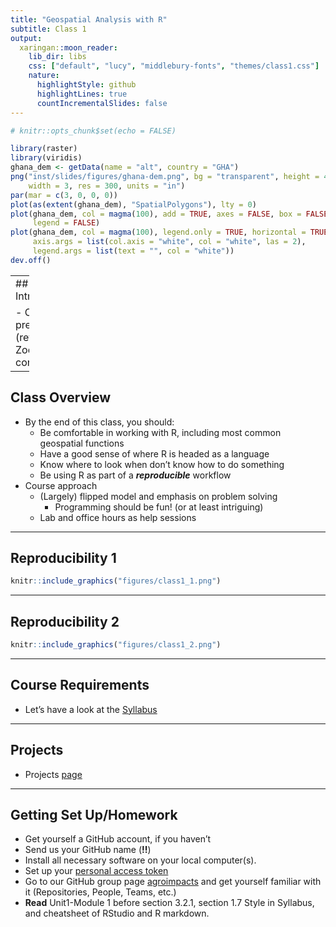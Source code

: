 ```yaml
---
title: "Geospatial Analysis with R"
subtitle: Class 1
output:
  xaringan::moon_reader:
    lib_dir: libs
    css: ["default", "lucy", "middlebury-fonts", "themes/class1.css"]
    nature:
      highlightStyle: github
      highlightLines: true
      countIncrementalSlides: false
---
```


```r
# knitr::opts_chunk$set(echo = FALSE)
```

```r
library(raster)
library(viridis)
ghana_dem <- getData(name = "alt", country = "GHA")
png("inst/slides/figures/ghana-dem.png", bg = "transparent", height = 4, 
    width = 3, res = 300, units = "in")
par(mar = c(3, 0, 0, 0))
plot(as(extent(ghana_dem), "SpatialPolygons"), lty = 0)
plot(ghana_dem, col = magma(100), add = TRUE, axes = FALSE, box = FALSE, 
     legend = FALSE)
plot(ghana_dem, col = magma(100), legend.only = TRUE, horizontal = TRUE, 
     axis.args = list(col.axis = "white", col = "white", las = 2), 
     legend.args = list(text = "", col = "white"))
dev.off()
```

---
## Introductions 

- COVID preparedness (revised)
- Zoom considerations

---

## Class Overview

- By the end of this class, you should:
    - Be comfortable in working with R, including most common geospatial functions
    - Have a good sense of where R is headed as a language
    - Know where to look when don't know how to do something
    - Be using R as part of a ___reproducible___ workflow

- Course approach
    - (Largely) flipped model and emphasis on problem solving
        - Programming should be fun! (or at least intriguing)
    - Lab and office hours as help sessions

---

## Reproducibility 1

```r
knitr::include_graphics("figures/class1_1.png")
```

---

## Reproducibility 2
```r
knitr::include_graphics("figures/class1_2.png")
```
---

## Course Requirements

- Let's have a look at the [Syllabus](syllabus.html)

---

## Projects
- Projects [page](projects.html)

---

## Getting Set Up/Homework

- Get yourself a GitHub account, if you haven't
- Send us your GitHub name (**!!**)
- Install all necessary software on your local computer(s).
- Set up your [personal access token](https://agroimpacts.github.io/geospaar/git-github.html)
- Go to our GitHub group page [agroimpacts](https://github.com/agroimpacts) and get yourself familiar with it (Repositories, People, Teams, etc.)
- **Read** Unit1-Module 1 before section 3.2.1, section 1.7 Style in Syllabus, and cheatsheet of RStudio and R markdown.





